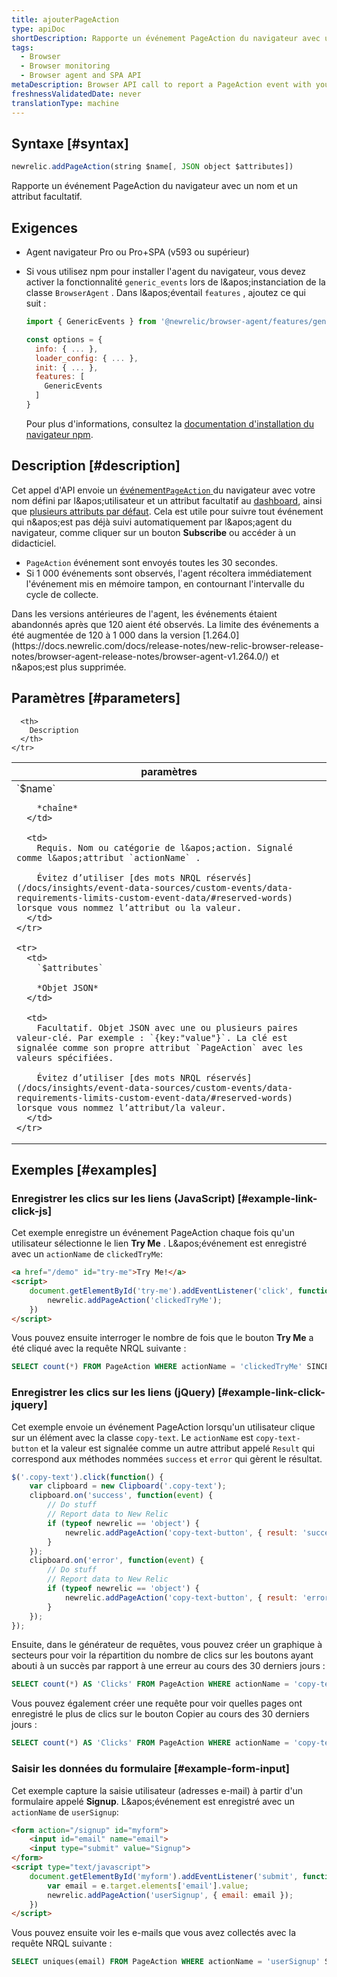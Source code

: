 ```yaml
---
title: ajouterPageAction
type: apiDoc
shortDescription: Rapporte un événement PageAction du navigateur avec un nom et un attribut facultatif.
tags:
  - Browser
  - Browser monitoring
  - Browser agent and SPA API
metaDescription: Browser API call to report a PageAction event with your user-defined name and attributes to New Relic Dashboards.
freshnessValidatedDate: never
translationType: machine
---
```


## Syntaxe [#syntax]

```js
newrelic.addPageAction(string $name[, JSON object $attributes])
```

Rapporte un événement PageAction du navigateur avec un nom et un attribut facultatif.

## Exigences

* Agent navigateur Pro ou Pro+SPA (v593 ou supérieur)

* Si vous utilisez npm pour installer l&apos;agent du navigateur, vous devez activer la fonctionnalité `generic_events` lors de l&amp;apos;instanciation de la classe `BrowserAgent` . Dans l&amp;apos;éventail `features` , ajoutez ce qui suit :

  ```js
  import { GenericEvents } from '@newrelic/browser-agent/features/generic_events';

  const options = {
    info: { ... },
    loader_config: { ... },
    init: { ... },
    features: [
      GenericEvents
    ]
  }
  ```

  Pour plus d&apos;informations, consultez la [documentation d&apos;installation du navigateur npm](https://www.npmjs.com/package/@newrelic/browser-agent#new-relic-browser-agent).

## Description [#description]

Cet appel d&apos;API envoie un [événement`PageAction` ](/docs/insights/explore-data/custom-events/insert-browser-custom-events-attributes-insights-javascript-api)du navigateur avec votre nom défini par l&amp;apos;utilisateur et un attribut facultatif au [dashboard](/docs/query-your-data/explore-query-data/dashboards/introduction-new-relic-one-dashboards), ainsi que [plusieurs attributs par défaut](/attribute-dictionary/?event=PageAction). Cela est utile pour suivre tout événement qui n&amp;apos;est pas déjà suivi automatiquement par l&amp;apos;agent du navigateur, comme cliquer sur un bouton <DNT>**Subscribe**</DNT> ou accéder à un didacticiel.

* `PageAction` événement sont envoyés toutes les 30 secondes.
* Si 1 000 événements sont observés, l&apos;agent récoltera immédiatement l&apos;événement mis en mémoire tampon, en contournant l&apos;intervalle du cycle de collecte.

<Callout variant="important">
  Dans les versions antérieures de l&apos;agent, les événements étaient abandonnés après que 120 aient été observés. La limite des événements a été augmentée de 120 à 1 000 dans la version [1.264.0](https://docs.newrelic.com/docs/release-notes/new-relic-browser-release-notes/browser-agent-release-notes/browser-agent-v1.264.0/) et n&amp;apos;est plus supprimée.
</Callout>

## Paramètres [#parameters]

<table>
  <thead>
    <tr>
      <th width="25%">
        paramètres
      </th>

      <th>
        Description
      </th>
    </tr>
  </thead>

  <tbody>
    <tr>
      <td>
        `$name`

        *chaîne*
      </td>

      <td>
        Requis. Nom ou catégorie de l&apos;action. Signalé comme l&apos;attribut `actionName` .

        Évitez d’utiliser [des mots NRQL réservés](/docs/insights/event-data-sources/custom-events/data-requirements-limits-custom-event-data/#reserved-words) lorsque vous nommez l’attribut ou la valeur.
      </td>
    </tr>

    <tr>
      <td>
        `$attributes`

        *Objet JSON*
      </td>

      <td>
        Facultatif. Objet JSON avec une ou plusieurs paires valeur-clé. Par exemple : `{key:"value"}`. La clé est signalée comme son propre attribut `PageAction` avec les valeurs spécifiées.

        Évitez d’utiliser [des mots NRQL réservés](/docs/insights/event-data-sources/custom-events/data-requirements-limits-custom-event-data/#reserved-words) lorsque vous nommez l’attribut/la valeur.
      </td>
    </tr>
  </tbody>
</table>

## Exemples [#examples]

### Enregistrer les clics sur les liens (JavaScript) [#example-link-click-js]

Cet exemple enregistre un événement PageAction chaque fois qu&apos;un utilisateur sélectionne le lien <DNT>**Try Me**</DNT> . L&amp;apos;événement est enregistré avec un `actionName` de `clickedTryMe`:

```html
<a href="/demo" id="try-me">Try Me!</a>
<script>
    document.getElementById('try-me').addEventListener('click', function(e) {
        newrelic.addPageAction('clickedTryMe');
    })
</script>
```

Vous pouvez ensuite interroger le nombre de fois que le bouton <DNT>**Try Me**</DNT> a été cliqué avec la requête NRQL suivante :

```sql
SELECT count(*) FROM PageAction WHERE actionName = 'clickedTryMe' SINCE 1 hour ago
```

### Enregistrer les clics sur les liens (jQuery) [#example-link-click-jquery]

Cet exemple envoie un événement PageAction lorsqu&apos;un utilisateur clique sur un élément avec la classe `copy-text`. Le `actionName` est `copy-text-button` et la valeur est signalée comme un autre attribut appelé `Result` qui correspond aux méthodes nommées `success` et `error` qui gèrent le résultat.

```js
$('.copy-text').click(function() {
    var clipboard = new Clipboard('.copy-text');
    clipboard.on('success', function(event) {
        // Do stuff
        // Report data to New Relic
        if (typeof newrelic == 'object') {
            newrelic.addPageAction('copy-text-button', { result: 'success' });
        }
    });
    clipboard.on('error', function(event) {
        // Do stuff
        // Report data to New Relic
        if (typeof newrelic == 'object') {
            newrelic.addPageAction('copy-text-button', { result: 'error' });
        }
    });
});
```

Ensuite, dans le générateur de requêtes, vous pouvez créer un graphique à secteurs pour voir la répartition du nombre de clics sur les boutons ayant abouti à un succès par rapport à une erreur au cours des 30 derniers jours :

```sql
SELECT count(*) AS 'Clicks' FROM PageAction WHERE actionName = 'copy-text-button' FACET result SINCE 30 days ago
```

Vous pouvez également créer une requête pour voir quelles pages ont enregistré le plus de clics sur le bouton Copier au cours des 30 derniers jours :

```sql
SELECT count(*) AS 'Clicks' FROM PageAction WHERE actionName = 'copy-text-button' FACET currentUrl SINCE 30 days ago
```

### Saisir les données du formulaire [#example-form-input]

Cet exemple capture la saisie utilisateur (adresses e-mail) à partir d&apos;un formulaire appelé <DNT>**Signup**</DNT>. L&amp;apos;événement est enregistré avec un `actionName` de `userSignup`:

```html
<form action="/signup" id="myform">
    <input id="email" name="email">
    <input type="submit" value="Signup">
</form>
<script type="text/javascript">
    document.getElementById('myform').addEventListener('submit', function(e) {
        var email = e.target.elements['email'].value;
        newrelic.addPageAction('userSignup', { email: email });
    })
</script>
```

Vous pouvez ensuite voir les e-mails que vous avez collectés avec la requête NRQL suivante :

```sql
SELECT uniques(email) FROM PageAction WHERE actionName = 'userSignup' SINCE 1 hour ago
```